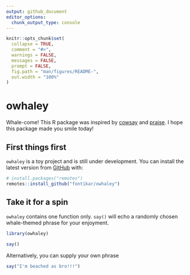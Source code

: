```yaml
---
output: github_document
editor_options: 
  chunk_output_type: console
---
```


<!-- README.md is generated from README.Rmd. Please edit that file -->

```r
knitr::opts_chunk$set(
  collapse = TRUE,
  comment = "#>",
  warnings = FALSE, 
  messages = FALSE, 
  prompt = FALSE,
  fig.path = "man/figures/README-",
  out.width = "100%"
)

```

# owhaley

Whale-come! This R package was inspired by [cowsay](https://github.com/sckott/cowsay) and [praise](https://github.com/rladies/praise). I hope this package made you smile today!

## First things first

`owhaley` is a toy project and is still under development. You can install the latest version from [GitHub](https://github.com/) with:

```r
# install.packages("remotes")
remotes::install_github("fontikar/owhaley")
```

## Take it for a spin

`owhaley` contains one function only. `say()` will echo a randomly chosen whale-themed phrase for your enjoyment.

```r
library(owhaley)
 
say() 
```

Alternatively, you can supply your own phrase

```r
say("I'm beached as bro!!!")
```
